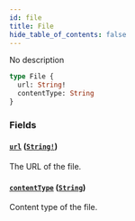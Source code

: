 ```yaml
---
id: file
title: File
hide_table_of_contents: false
---
```


No description

```graphql
type File {
  url: String!
  contentType: String
}
```

### Fields

#### [`url`](#) ([`String!`](../../../developer/api-reference/scalars/string))

The URL of the file.

#### [`contentType`](#) ([`String`](../../../developer/api-reference/scalars/string))

Content type of the file.

